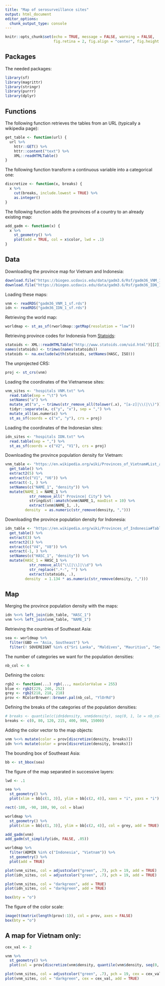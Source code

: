 ```yaml
---
title: "Map of serosurveillance sites"
output: html_document
editor_options: 
  chunk_output_type: console
---
```


```r
knitr::opts_chunk$set(echo = TRUE, message = FALSE, warning = FALSE,
                      fig.retina = 2, fig.align = "center", fig.height = 7.010417)
```

## Packages

The needed packages:

```r
library(sf)
library(magrittr)
library(stringr)
library(purrr)
library(dplyr)
```

## Functions

The following function retrieves the tables from an URL (typically a wikipedia page):

```r
get_table <- function(url) {
  url %>% 
    httr::GET() %>% 
    httr::content("text") %>% 
    XML::readHTMLTable()
}
```

The following function transform a continuous variable into a categorical one:

```r
discretize <- function(x, breaks) {
  x %>% 
    cut(breaks, include.lowest = TRUE) %>% 
    as.integer()
}
```

The following function adds the provinces of a country to an already existing map:

```r
add_gadm <- function(x) {
  x %>% 
    st_geometry() %>% 
    plot(add = TRUE, col = x$color, lwd = .1)
}
```

## Data

Downloading the province map for Vietnam and Indonesia:

```r
download.file("https://biogeo.ucdavis.edu/data/gadm3.6/Rsf/gadm36_VNM_1_sf.rds", "gadm36_VNM_1_sf.rds")
download.file("https://biogeo.ucdavis.edu/data/gadm3.6/Rsf/gadm36_IDN_1_sf.rds", "gadm36_IDN_1_sf.rds")
```

Loading these maps:

```r
vnm <- readRDS("gadm36_VNM_1_sf.rds")
idn <- readRDS("gadm36_IDN_1_sf.rds")
```

Retrieving the world map:

```r
worldmap <- st_as_sf(rworldmap::getMap(resolution = "low"))
```

Retrieving province codes for Indonesia from [Statoids](http://www.statoids.com):

```r
statoids <- XML::readHTMLTable("http://www.statoids.com/uid.html")[[2]]
names(statoids) <- trimws(names(statoids))
statoids <- na.exclude(with(statoids, setNames(HASC, ISO)))
```

The unprojected CRS:

```r
proj <- st_crs(vnm)
```

Loading the coordinates of the Vietnamese sites:

```r
vnm_sites <- "hospitals VNM.txt" %>%
  read.table(sep = "\t") %>% 
  setNames("a") %>% 
  mutate_at("a", ~ trimws(str_remove_all(tolower(.x), "[a-z]|\\(|\\)"))) %>% 
  tidyr::separate(a, c("y", "x"), sep = ",") %>% 
  mutate_all(as.numeric) %>% 
  st_as_sf(coords = c("x", "y"), crs = proj)
```

Loading the coordinates of the Indonesian sites:

```r
idn_sites <- "hospitals IDN.txt" %>%
  read.table(sep = ",") %>% 
  st_as_sf(coords = c("V2", "V1"), crs = proj)
```

Downloading the province population density for Vietnam:

```r
vnm_table <- "https://en.wikipedia.org/wiki/Provinces_of_Vietnam#List_and_statistics" %>%
  get_table() %>% 
  extract2(5) %>%
  extract(c("V1", "V6")) %>%
  extract(-1, ) %>% 
  setNames(c("NAME_1", "density")) %>% 
  mutate(NAME_1 = NAME_1 %>% 
           str_remove_all(" Province| City") %>% 
           stringdist::amatch(vnm$NAME_1, maxDist = 10) %>% 
           extract(vnm$NAME_1, .),
         density  = as.numeric(str_remove(density, ",")))
```

Downloading the province population density for Indonesia:

```r
idn_table <- "https://en.wikipedia.org/wiki/Provinces_of_Indonesia#Table_of_provinces" %>%
  get_table() %>% 
  extract(3) %>%
  extract2(1) %>%
  extract(c("V4", "V8")) %>% 
  extract(-1, ) %>% 
  setNames(c("HASC_1", "density")) %>% 
  mutate(HASC_1 = HASC_1 %>%
           str_remove_all("\\[|\\]|\\d") %>% 
           str_replace(".*-", "") %>% 
           extract(statoids, .),
         density  = 1.134 * as.numeric(str_remove(density, ",")))
```

## Map

Merging the province population density with the maps:

```r
idn %<>% left_join(idn_table, "HASC_1")
vnm %<>% left_join(vnm_table, "NAME_1")
```

Retrieving the countries of Southeast Asia:

```r
sea <- worldmap %>% 
  filter(GBD == "Asia, Southeast") %>% 
  filter(! SOVEREIGNT %in% c("Sri Lanka", "Maldives", "Mauritius", "Seychelles"))
```

The number of categories we want for the population densities:

```r
nb_col <- 6
```

Defining the colors:

```r
rgb2 <- function(...) rgb(..., maxColorValue = 255)
blue <- rgb2(229, 246, 252)
grey <- rgb2(218, 218, 218)
prov <- RColorBrewer::brewer.pal(nb_col, "YlOrRd")
```

Defining the breaks of the categories of the population densities:

```r
# breaks <- quantile(c(idn$density, vnm$density), seq(0, 1, le = nb_col + 1))
breaks <- c(0, 80, 120, 215, 400, 900, 15000)
```

Adding the color vector to the map objects:

```r
vnm %<>% mutate(color = prov[discretize(density, breaks)])
idn %<>% mutate(color = prov[discretize(density, breaks)])
```

The bounding box of Southeast Asia:

```r
bb <- st_bbox(sea)
```

The figure of the map separated in successive layers:

```r
lwd <- .1

sea %>% 
  st_geometry() %>% 
  plot(xlim = bb[c(1, 3)], ylim = bb[c(2, 4)], xaxs = "i", yaxs = "i")

rect(-180, -90, 180, 90, col = blue)

worldmap %>% 
  st_geometry() %>% 
  plot(xlim = bb[c(1, 3)], ylim = bb[c(2, 4)], col = grey, add = TRUE)

add_gadm(vnm)
add_gadm(st_simplify(idn, FALSE, .05))

worldmap %>%
  filter(ADMIN %in% c("Indonesia", "Vietnam")) %>% 
  st_geometry() %>% 
  plot(add = TRUE)

plot(vnm_sites, col = adjustcolor("green", .7), pch = 19, add = TRUE)
plot(idn_sites, col = adjustcolor("green", .7), pch = 19, add = TRUE)

plot(vnm_sites, col = "darkgreen", add = TRUE)
plot(idn_sites, col = "darkgreen", add = TRUE)

box(bty = "o")
```

The figure of the color scale:

```r
image(t(matrix(length(prov):1)), col = prov, axes = FALSE)
box(bty = "o")
```

## A map for Vietnam only:

```r
cex_val <- 2

vnm %>% 
  st_geometry() %>% 
  plot(col = prov[discretize(vnm$density, quantile(vnm$density, seq(0, 1, le = nb_col + 1)))])

plot(vnm_sites, col = adjustcolor("green", .7), pch = 19, cex = cex_val, add = TRUE)
plot(vnm_sites, col = "darkgreen", cex = cex_val, add = TRUE)
```

